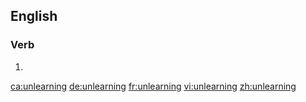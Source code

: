 ==English==

===Verb===
{{head|en|verb form}}

# {{en-third-person singular of|unlearn}}

[[ca:unlearning]]
[[de:unlearning]]
[[fr:unlearning]]
[[vi:unlearning]]
[[zh:unlearning]]